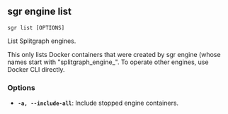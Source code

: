 
## sgr engine list

```sgr list [OPTIONS] ```

List Splitgraph engines.

This only lists Docker containers that were created by sgr engine
(whose names start with "splitgraph_engine_". To operate other engines,
use Docker CLI directly.

### Options

  * **`-a, --include-all`**: Include stopped engine containers.

